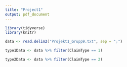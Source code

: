 ```yaml
---
title: "Project1"
output: pdf_document
---
```



```r

library(tidyverse)
library(knitr)

data <- read.delim2("Projekt1_Grupp9.txt", sep = ";")

type1Data <- data %>% filter(ClaimType == 1)

type2Data <- data %>% filter(ClaimType == 2)

```

